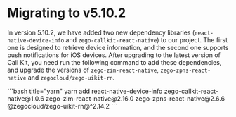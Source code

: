 # Migrating to v5.10.2

In version 5.10.2, we have added two new dependency libraries (`react-native-device-info` and `zego-callkit-react-native`) to our project. The first one is designed to retrieve device information, and the second one supports push notifications for iOS devices. After upgrading to the latest version of Call Kit, you need run the following command to add these dependencies, and upgrade the versions of `zego-zim-react-native`, `zego-zpns-react-native` and `zegocloud/zego-uikit-rn`.

<CodeGroup>
```bash title="yarn"
yarn add react-native-device-info zego-callkit-react-native@1.0.6 zego-zim-react-native@2.16.0 zego-zpns-react-native@2.6.6 @zegocloud/zego-uikit-rn@^2.14.2
```
</CodeGroup>
